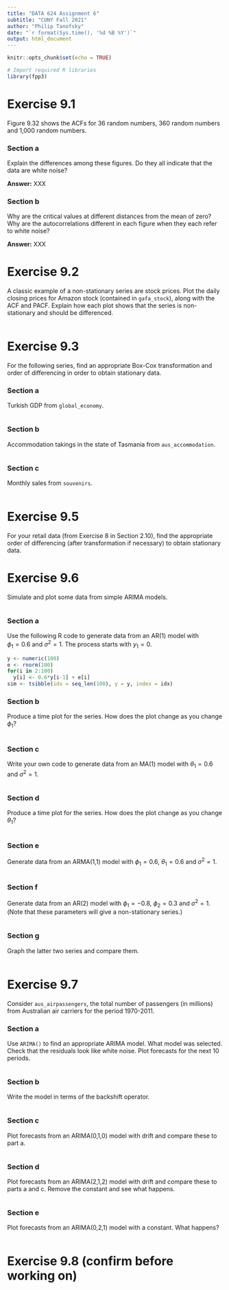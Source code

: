 ```yaml
---
title: "DATA 624 Assignment 6"
subtitle: "CUNY Fall 2021"
author: "Philip Tanofsky"
date: "`r format(Sys.time(), '%d %B %Y')`"
output: html_document
---
```


```r
knitr::opts_chunk$set(echo = TRUE)
```

```r
# Import required R libraries
library(fpp3)
```


# Exercise 9.1

Figure 9.32 shows the ACFs for 36 random numbers, 360 random numbers and 1,000 random numbers.

### Section a

Explain the differences among these figures. Do they all indicate that the data are white noise?

**Answer:** XXX

### Section b

Why are the critical values at different distances from the mean of zero? Why are the autocorrelations different in each figure when they each refer to white noise?

**Answer:** XXX

# Exercise 9.2

A classic example of a non-stationary series are stock prices. Plot the daily closing prices for Amazon stock (contained in `gafa_stock`), along with the ACF and PACF. Explain how each plot shows that the series is non-stationary and should be differenced.

```r

```

# Exercise 9.3

For the following series, find an appropriate Box-Cox transformation and order of differencing in order to obtain stationary data.

### Section a

Turkish GDP from `global_economy`.

```r

```

### Section b

Accommodation takings in the state of Tasmania from `aus_accommodation`.

```r

```

### Section c

Monthly sales from `souvenirs`.

```r

```

# Exercise 9.5

For your retail data (from Exercise 8 in Section 2.10), find the appropriate order of differencing (after transformation if necessary) to obtain stationary data.

# Exercise 9.6

Simulate and plot some data from simple ARIMA models.

```r

```

### Section a

Use the following R code to generate data from an AR(1) model with  
$\phi_1 = 0.6$ and $\sigma^2 = 1$. The process starts with $y_1 = 0$.
 
```r
y <- numeric(100)
e <- rnorm(100)
for(i in 2:100)
  y[i] <- 0.6*y[i-1] + e[i]
sim <- tsibble(idx = seq_len(100), y = y, index = idx)
```

### Section b

Produce a time plot for the series. How does the plot change as you change $\phi_1$?

```r

```

### Section c

Write your own code to generate data from an MA(1) model with $\theta_1 = 0.6$ and $\sigma^2 = 1$.

```r

```

### Section d

Produce a time plot for the series. How does the plot change as you change $\theta_1$?

```r

```

### Section e

Generate data from an ARMA(1,1) model with  $\phi_1 = 0.6,$ $\theta_1 = 0.6$ and $\sigma^2 = 1$.

```r

```

### Section f

Generate data from an AR(2) model with $\phi_1 = -0.8$, $\phi_2 = 0.3$ and $\sigma^2 = 1$. (Note that these parameters will give a non-stationary series.)

```r

```

### Section g

Graph the latter two series and compare them.

```r

```

# Exercise 9.7

Consider `aus_airpassengers`, the total number of passengers (in millions) from Australian air carriers for the period 1970-2011.

### Section a

Use `ARIMA()` to find an appropriate ARIMA model. What model was selected. Check that the residuals look like white noise. Plot forecasts for the next 10 periods.

```r

```

### Section b

Write the model in terms of the backshift operator.

```r

```

### Section c

Plot forecasts from an ARIMA(0,1,0) model with drift and compare these to part a.

```r

```

### Section d

Plot forecasts from an ARIMA(2,1,2) model with drift and compare these to parts a and c. Remove the constant and see what happens.

```r

```

### Section e

Plot forecasts from an ARIMA(0,2,1) model with a constant. What happens?

```r

```

# Exercise 9.8 (confirm before working on)




```r

```

```r

```

```r

```











